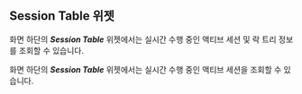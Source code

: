 ## Session Table 위젯

<InDoc product="postgresql,mysql">

화면 하단의 ***Session Table*** 위젯에서는 실시간 수행 중인 액티브 세션 및 락 트리 정보를 조회할 수 있습니다.

</InDoc>

<InDoc product="redis,mongodb">

화면 하단의 ***Session Table*** 위젯에서는 실시간 수행 중인 액티브 세션을 조회할 수 있습니다.

</InDoc>